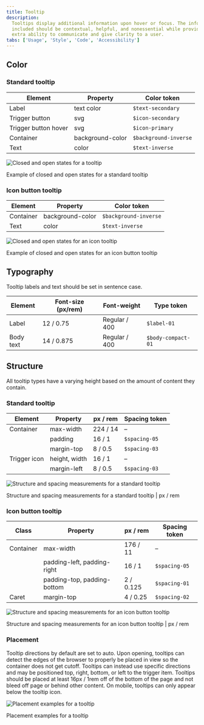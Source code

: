 ```yaml
---
title: Tooltip
description:
  Tooltips display additional information upon hover or focus. The information
  included should be contextual, helpful, and nonessential while providing that
  extra ability to communicate and give clarity to a user.
tabs: ['Usage', 'Style', 'Code', 'Accessibility']
---
```


## Color

### Standard tooltip

| Element              | Property         | Color token           |
| -------------------- | ---------------- | --------------------- |
| Label                | text color       | `$text-secondary`     |
| Trigger button       | svg              | `$icon-secondary`     |
| Trigger button hover | svg              | `$icon-primary`       |
| Container            | background-color | `$background-inverse` |
| Text                 | color            | `$text-inverse`       |

<div className="image--fixed">

![Closed and open states for a tooltip](images/tooltip-style-1.png)

</div>

<Caption>Example of closed and open states for a standard tooltip</Caption>

### Icon button tooltip

| Element   | Property         | Color token           |
| --------- | ---------------- | --------------------- |
| Container | background-color | `$background-inverse` |
| Text      | color            | `$text-inverse`       |

<div className="image--fixed">

![Closed and open states for an icon tooltip](images/tooltip-style-2.png)

</div>

<Caption>Example of closed and open states for an icon button tooltip</Caption>

## Typography

Tooltip labels and text should be set in sentence case.

| Element   | Font-size (px/rem) | Font-weight   | Type token         |
| --------- | ------------------ | ------------- | ------------------ |
| Label     | 12 / 0.75          | Regular / 400 | `$label-01`        |
| Body text | 14 / 0.875         | Regular / 400 | `$body-compact-01` |

## Structure

All tooltip types have a varying height based on the amount of content they
contain.

### Standard tooltip

| Element      | Property      | px / rem | Spacing token |
| ------------ | ------------- | -------- | ------------- |
| Container    | max-width     | 224 / 14 | –             |
|              | padding       | 16 / 1   | `$spacing-05` |
|              | margin-top    | 8 / 0.5  | `$spacing-03` |
| Trigger icon | height, width | 16 / 1   | –             |
|              | margin-left   | 8 / 0.5  | `$spacing-03` |

<div className="image--fixed">

![Structure and spacing measurements for a standard tooltip](images/tooltip-style-3.png)

</div>

<Caption>
  Structure and spacing measurements for a standard tooltip | px / rem
</Caption>

### Icon button tooltip

| Class     | Property                    | px / rem  | Spacing token |
| --------- | --------------------------- | --------- | ------------- |
| Container | max-width                   | 176 / 11  | –             |
|           | padding-left, padding-right | 16 / 1    | `$spacing-05` |
|           | padding-top, padding-bottom | 2 / 0.125 | `$spacing-01` |
| Caret     | margin-top                  | 4 / 0.25  | `$spacing-02` |

<div className="image--fixed">

![Structure and spacing measurements for an icon button tooltip](images/tooltip-style-4.png)

</div>

<Caption>
  Structure and spacing measurements for an icon button tooltip | px / rem
</Caption>

### Placement

Tooltip directions by default are set to auto. Upon opening, tooltips can detect
the edges of the browser to properly be placed in view so the container does not
get cutoff. Tooltips can instead use specific directions and may be
positioned top, right, bottom, or left to the trigger item. Tooltips should be
placed at least 16px / 1rem off of the bottom of the page and not bleed off page
or behind other content. On mobile, tooltips can only appear below the tooltip
icon.

<div className="image--fixed">

![Placement examples for a tooltip](images/tooltip-style-5.png)

</div>

<Caption>Placement examples for a tooltip</Caption>
